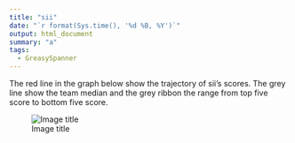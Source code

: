 ```yaml
---
title: "sii"
date: "`r format(Sys.time(), '%d %B, %Y')`"
output: html_document
summary: "a"
tags:
  - GreasySpanner
---
```


The red line in the graph below show the trajectory of sii's scores. The grey line show the team median and the grey ribbon the range from top five score to bottom five score.

![Image title](sii.jpg)
